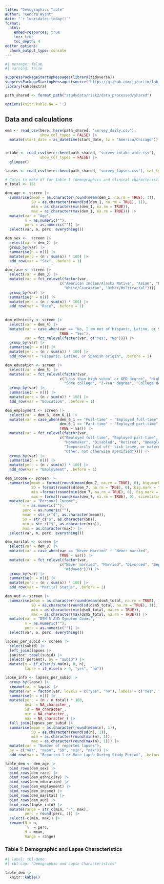 ```yaml
---
title: "Demographics Table" 
author: "Kendra Wyant"
date: "`r lubridate::today()`"
format: 
  html: 
    embed-resources: true
    toc: true 
    toc_depth: 4
editor_options: 
  chunk_output_type: console
--- 
```


```r
#| message: false
#| warning: false

suppressPackageStartupMessages(library(tidyverse))
suppressPackageStartupMessages(source("https://github.com/jjcurtin/lab_support/blob/main/format_path.R?raw=true"))
library(kableExtra)

path_shared <- format_path("studydata/risk2/data_processed/shared")

options(knitr.kable.NA = '')
```



## Data and calculations

```r
ema <- read_csv(here::here(path_shared, "survey_daily.csv"),
                show_col_types = FALSE) |> 
  mutate(start_date = as_datetime(start_date, tz = "America/Chicago"))


intake <- read_csv(here::here(path_shared, "survey_intake_wide.csv"),
                show_col_types = FALSE) |> 
  glimpse()

lapses <- read_csv(here::here(path_shared, "survey_lapses.csv"), col_types = cols()) 
```


```r

# Calcs to make df for table 1 (demographics and clinical characteristics)
n_total <- 151

dem_age <- screen |>
  summarise(mean = as.character(round(mean(dem_1, na.rm = TRUE), 1)),
            SD = as.character(round(sd(dem_1, na.rm = TRUE), 1)),
            min = as.character(min(dem_1, na.rm = TRUE)),
            max = as.character(max(dem_1, na.rm = TRUE))) |>
  mutate(var = "Age",
         n = as.numeric(""),
         perc = as.numeric("")) |>
  select(var, n, perc, everything()) 

dem_sex <-  screen |>
  select(var = dem_2) |>
  group_by(var) |>
  summarise(n = n()) |>
  mutate(perc = (n / sum(n)) * 100) |> 
  add_row(var = "Sex", .before = 1)

dem_race <- screen |>
  select(var = dem_3) |>
  mutate(var = fct_relevel(factor(var,
                         c("American Indian/Alaska Native", "Asian", "Black/African American",
                           "White/Caucasian", "Other/Multiracial")))) |>
  group_by(var) |>
  summarise(n = n()) |>
  mutate(perc = (n / sum(n)) * 100) |>
  add_row(var = "Race", .before = 1)
  
  
dem_ethnicity <- screen |>
  select(var = dem_4) |>
  mutate(var = case_when(var == "No, I am not of Hispanic, Latino, or Spanish origin" ~ "No",
                         TRUE ~ "Yes"),
         var = fct_relevel(factor(var, c("Yes", "No")))) |>
  group_by(var) |>
  summarise(n = n()) |>
  mutate(perc = (n / sum(n)) * 100) |>
  add_row(var = "Hispanic, Latino, or Spanish origin", .before = 1)

dem_education <- screen |>
  select(var = dem_5) |>
  mutate(var = fct_relevel(factor(var,
                         c("Less than high school or GED degree", "High school or GED",
                           "Some college", "2-Year degree", "College degree", "Advanced degree")))) |>
  group_by(var) |>
  summarise(n = n()) |>
  mutate(perc = (n / sum(n)) * 100) |>
  add_row(var = "Education", .before = 1)

dem_employment <- screen |>
  select(var = dem_6, dem_6_1) |>
  mutate(var = case_when(dem_6_1 == "Full-time" ~ "Employed full-time",
                         dem_6_1 == "Part-time" ~ "Employed part-time",
                         TRUE ~ var)) |>
  mutate(var = fct_relevel(factor(var,
                         c("Employed full-time", "Employed part-time", "Full-time student",
                           "Homemaker", "Disabled", "Retired", "Unemployed",
                           "Temporarily laid off, sick leave, or maternity leave",
                           "Other, not otherwise specified")))) |>
  group_by(var) |>
  summarise(n = n()) |>
  mutate(perc = (n / sum(n)) * 100) |>
  add_row(var = "Employment", .before = 1)

dem_income <- screen |>
  summarise(mean = format(round(mean(dem_7, na.rm = TRUE), 0), big.mark = ","),
            SD = format(round(sd(dem_7, na.rm = TRUE), 0), big.mark = ","),
            min =format(round(min(dem_7, na.rm = TRUE), 0), big.mark = ","),
            max = format(round(max(dem_7, na.rm = TRUE), 0), scientific = FALSE, big.mark = ",")) |>
  mutate(var = "Personal Income",
        n = as.numeric(""),
        perc = as.numeric(""),
        mean = str_c("$", as.character(mean)),
        SD = str_c("$", as.character(SD)),
        min = str_c("$", as.character(min)),
        max = as.character(max)) |>
  select(var, n, perc, everything())

dem_marital <- screen |>
  select(var = dem_8) |>
  mutate(var = case_when(var == "Never Married" ~ "Never married",
                         TRUE ~ var)) |>
  mutate(var = fct_relevel(factor(var,
                         c("Never married", "Married", "Divorced", "Separated",
                           "Widowed")))) |>
  group_by(var) |>
  summarise(n = n()) |>
  mutate(perc = (n / sum(n)) * 100) |> 
  add_row(var = "Marital Status", .before = 1)

dem_aud <- screen |>
  summarise(mean = as.character(round(mean(dsm5_total, na.rm = TRUE), 1)),
            SD = as.character(round(sd(dsm5_total, na.rm = TRUE), 1)),
            min = as.character(min(dsm5_total, na.rm = TRUE)),
            max = as.character(max(dsm5_total, na.rm = TRUE))) |>
  mutate(var = "DSM-5 AUD Symptom Count",
         n = as.numeric(""),
         perc = as.numeric("")) |>
  select(var, n, perc, everything()) 

lapses_per_subid <- screen |>
  select(subid) |>
  left_join(lapses |>
  janitor::tabyl(subid) |>
  select(-percent), by = "subid") |>
  mutate(n = if_else(is.na(n), 0, n),
         lapse = if_else(n > 0, "yes", "no"))

lapse_info <- lapses_per_subid |>
  group_by(lapse) |>
  rename(var = lapse) |>
  mutate(var = factor(var, levels = c("yes", "no"), labels = c("Yes", "No"))) |>
  summarise(n = n()) |>
  mutate(perc = (n / n_total) * 100,
         mean = NA_character_,
         SD = NA_character_,
         min = NA_character_,
         max = NA_character_) |>
  full_join(lapses_per_subid |>
  summarise(mean = as.character(round(mean(n), 1)),
            SD = as.character(round(sd(n), 1)),
            min = as.character(round(min(n), 1)),
            max = as.character(round(max(n), 1))) |>
  mutate(var = "Number of reported lapses"),
  by = c("var", "mean", "SD", "min", "max")) |> 
  add_row(var = "Reported 1 or More Lapse During Study Period", .before = 1)

table_dem <- dem_age |> 
  bind_rows(dem_sex) |> 
  bind_rows(dem_race) |> 
  bind_rows(dem_ethnicity) |> 
  bind_rows(dem_education) |> 
  bind_rows(dem_employment) |> 
  bind_rows(dem_income) |> 
  bind_rows(dem_marital) |> 
  bind_rows(dem_aud) |> 
  bind_rows(lapse_info) |> 
  mutate(range = str_c(min, "-", max),
         perc = round(perc, 1)) |> 
  select(-c(min, max)) |> 
  rename(N = n,
         `%` = perc,
         M = mean, 
         Range = range)
```





### Table 1: Demographic and Lapse Characteristics


```r
#| label: tbl-demo
#| tbl-cap: "Demographic and Lapse Characteristics"

table_dem |> 
  knitr::kable()

```



